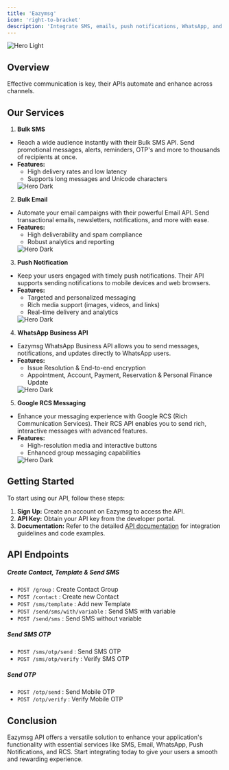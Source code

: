 ```yaml
---
title: 'Eazymsg'
icon: 'right-to-bracket'
description: 'Integrate SMS, emails, push notifications, WhatsApp, and Google RCS into your apps.'
---
```



<CardGroup cols={1}>
  <Card
  href="https://eazymsg.com"
  >
   <img
    src="/logo/e1.png"
    alt="Hero Light"
  />
  </Card>
</CardGroup>

## Overview

Effective communication is key, their APIs automate and enhance across channels.

## Our Services

1. **Bulk SMS**
  - Reach a wide audience instantly with their Bulk SMS API. Send promotional messages, alerts, reminders, OTP's and more to thousands of recipients at once.
  - **Features:**
    - High delivery rates and low latency
    - Supports long messages and Unicode characters
    <CardGroup cols={1}>
      <Card
      href="https://eazymsg.com/sms-marketing"
      >
        <img
          src="/logo/e2.png"
          alt="Hero Dark"
          style={{ width: '70%', height: '70%', margin: '0px auto' }}
        />
      </Card>
    </CardGroup>
2. **Bulk Email**
  - Automate your email campaigns with their powerful Email API. Send transactional emails, newsletters, notifications, and more with ease.
  - **Features:**
    - High deliverability and spam compliance
    - Robust analytics and reporting
    <CardGroup cols={1}>
      <Card
      href="https://eazymsg.com/email-marketing"
      >
        <img
          src="/logo/e6.png"
          alt="Hero Dark"
          style={{ width: '70%', height: '70%', margin: '0px auto' }}
        />
      </Card>
    </CardGroup>
3. **Push Notification**
  - Keep your users engaged with timely push notifications. Their API supports sending notifications to mobile devices and web browsers.
  - **Features:**
    - Targeted and personalized messaging
    - Rich media support (images, videos, and links)
    - Real-time delivery and analytics
     <CardGroup cols={1}>
      <Card
      href="https://eazymsg.com/push-notification"
      >
        <img
          src="/logo/e3.png"
          alt="Hero Dark"
          style={{ width: '70%', height: '70%', margin: '0px auto' }}
        />
      </Card>
    </CardGroup>
4. **WhatsApp Business API**
  - Eazymsg WhatsApp Business API allows you to send messages, notifications, and updates directly to WhatsApp users.
  - **Features:**
    - Issue Resolution & End-to-end encryption
    - Appointment, Account, Payment, Reservation & Personal Finance Update
     <CardGroup cols={1}>
      <Card
      href="https://eazymsg.com/whatsapp-api"
      >
        <img
          src="/logo/e4.png"
          alt="Hero Dark"
          style={{ width: '80%', height: '80%', margin: '0px auto' }}
        />
      </Card>
    </CardGroup>
5. **Google RCS Messaging**
  - Enhance your messaging experience with Google RCS (Rich Communication Services). Their RCS API enables you to send rich, interactive messages with advanced features.
  - **Features:**
    - High-resolution media and interactive buttons
    - Enhanced group messaging capabilities
     <CardGroup cols={1}>
      <Card
      href="https://eazymsg.com/rcs-message"
      >
        <img
          src="/logo/e5.png"
          alt="Hero Dark"
          style={{ width: '60%', height: '60%', margin: '0px auto' }}
        />
      </Card>
    </CardGroup>

  
## Getting Started

To start using our API, follow these steps:

   1. **Sign Up:** Create an account on Eazymsg to access the API.
   2. **API Key:** Obtain your API key from the developer portal.
   3. **Documentation:** Refer to the detailed [API documentation](https://docs.eazymsg.com/introduction) for integration guidelines and code examples.

## API Endpoints

##### Create Contact, Template & Send SMS

 - `POST /group` : Create Contact Group
 - `POST /contact` : Create new Contact
 - `POST /sms/template` : Add new Template
 - `POST /send/sms/with/variable` : Send SMS with variable
 - `POST /send/sms` : Send SMS without variable

##### Send SMS OTP

 - `POST /sms/otp/send` : Send SMS OTP
 - `POST /sms/otp/verify` : Verify SMS OTP

##### Send OTP

 - `POST /otp/send` : Send Mobile OTP
 - `POST /otp/verify` : Verify Mobile OTP

 ## Conclusion

Eazymsg API offers a versatile solution to enhance your application's functionality with essential services like SMS, Email, WhatsApp, Push Notifications, and RCS. Start integrating today to give your users a smooth and rewarding experience.
